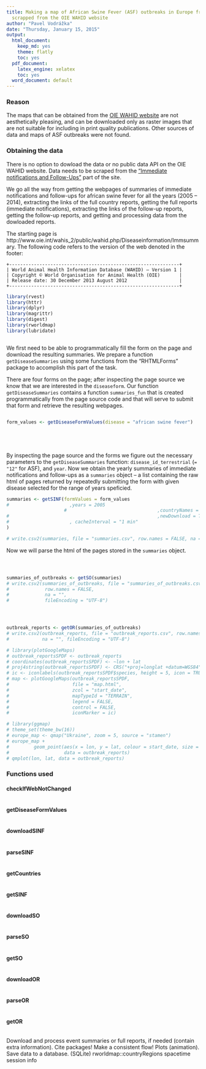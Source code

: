 ```yaml
---
title: Making a map of African Swine Fever (ASF) outbreaks in Europe from the data
  scrapped from the OIE WAHID website
author: "Pavel Vodrážka"
date: "Thursday, January 15, 2015"
output:
  html_document:
    keep_md: yes
    theme: flatly
    toc: yes
  pdf_document:
    latex_engine: xelatex
    toc: yes
  word_document: default
---
```


### Reason

The maps that can be obtained from the [OIE WAHID website](http://www.oie.int/wahis_2/public/wahid.php/Diseaseinformation/Diseaseoutbreakmaps) are not aesthetically 
pleasing, and can be downloaded only as raster images that are not suitable for 
including in print quality publications. Other sources of data and maps of ASF 
outbreaks were not found.

### Obtaining the data

There is no option to dowload the data or no public data API on the OIE WAHID 
website. Data needs to be scraped from the ["Immediate notifications and 
Follow-Ups"](http://www.oie.int/wahis_2/public/wahid.php/Diseaseinformation/Immsummary) part of the site.

We go all the way from getting the webpages of summaries of immediate 
notifications and follow-ups for african swine fever for all the years (2005 -- 
2014), extracting the links of the full country reports, getting the full 
reports (immediate notifications), extracting the links of the follow-up 
reports, getting the follow-up reports, and getting and processing data from the 
dowloaded reports.

The starting page is http://www.oie.int/wahis_2/public/wahid.php/Diseaseinformation/Immsummary. The following code refers to the version of the web denoted in the 
footer:
```
+--------------------------------------------------------------+
| World Animal Health Information Database (WAHID) – Version 1 |
| Copyright © World Organisation for Animal Health (OIE)       |
| Release date: 30 December 2013 August 2012                   |
+--------------------------------------------------------------+
```
```r
library(rvest)
library(httr)
library(dplyr)
library(magrittr)
library(digest)
library(rworldmap)
library(lubridate)
```

```r
```

We first need to be able to programmatically fill the form on the page and download 
the resulting summaries. We prepare a function `getDiseaseSummaries` using some 
functions from the "RHTMLForms" package to accomplish this part of the task.

There are four forms on the page; after inspecting the page source we know that 
we are interested in the `diseaseform`. Our function `getDiseaseSummaries` 
contains a function `summaries_fun` that is created programmatically from the 
page source code and that will serve to submit that form and retrieve the 
resulting webpages.

```r
```

```r
form_values <- getDiseaseFormValues(disease = "african swine fever")
```

```r
```

```r
```

```r
```

```r
```

By inspecting the page source and the forms we figure out the necessary 
parameters to the `getDiseaseSummaries` function: `disease_id_terrestrial` 
(`= "12"` for ASF), and `year`. Now we obtain the yearly summaries of immediate 
notifications and follow-ups as a `summaries` object -- a list containing the raw 
html of pages returned by repeatedly submitting the form with given disease selected 
for the range of years speficied.

```r
summaries <- getSINF(formValues = form_values
#                      ,years = 2005
                     #                                 ,countryNames = "Africa"
#                                                      ,newDownload = TRUE
#                      , cacheInterval = "1 min"
)

# write.csv2(summaries, file = "summaries.csv", row.names = FALSE, na = "", fileEncoding = "UTF-8")
```

Now we will parse the html of the pages stored in the `summaries` object.

[//]: # (Finish here)

```r
```

```r
```

```r
```

```r
summaries_of_outbreaks <- getSO(summaries)
# write.csv2(summaries_of_outbreaks, file = "summaries_of_outbreaks.csv",
#             row.names = FALSE,
#             na = "",
#             fileEncoding = "UTF-8")
```

```r
```

```r
```

```r
```

```r
outbreak_reports <- getOR(summaries_of_outbreaks)
# write.csv2(outbreak_reports, file = "outbreak_reports.csv", row.names = FALSE,
#            na = "", fileEncoding = "UTF-8")
```

```r
# library(plotGoogleMaps)
# outbreak_reportsSPDF <- outbreak_reports
# coordinates(outbreak_reportsSPDF) <- ~lon + lat
# proj4string(outbreak_reportsSPDF) <- CRS("+proj=longlat +datum=WGS84")
# ic <- iconlabels(outbreak_reportsSPDF$species, height = 5, icon = TRUE)
# map <- plotGoogleMaps(outbreak_reportsSPDF,
#                       file = "map.html",
#                       zcol = "start_date",
#                       mapTypeId = "TERRAIN",
#                       legend = FALSE,
#                       control = FALSE,
#                       iconMarker = ic)

# library(ggmap)
# theme_set(theme_bw(16))
# europe_map <- qmap("Ukraine", zoom = 5, source = "stamen")
# europe_map +
#         geom_point(aes(x = lon, y = lat, colour = start_date, size = cases_total),
#                    data = outbreak_reports)
# qmplot(lon, lat, data = outbreak_reports)

```

### Functions used
#### checkIfWebNotChanged
```r
```

#### getDiseaseFormValues
```r
```

#### downloadSINF
```r
```

#### parseSINF
```r
```

#### getCountries
```r
```

#### getSINF
```r
```

#### downloadSO
```r
```

#### parseSO
```r
```

#### getSO
```r
```

#### downloadOR
```r
```

#### parseOR
```r
```

#### getOR
```r
```



Download and process event summaries or full reports, if needed (contain extra information).
Cite packages!
Make a consistent flow!
Plots (animation).
Save data to a database. (SQLite)
rworldmap::countryRegions
spacetime
session info
